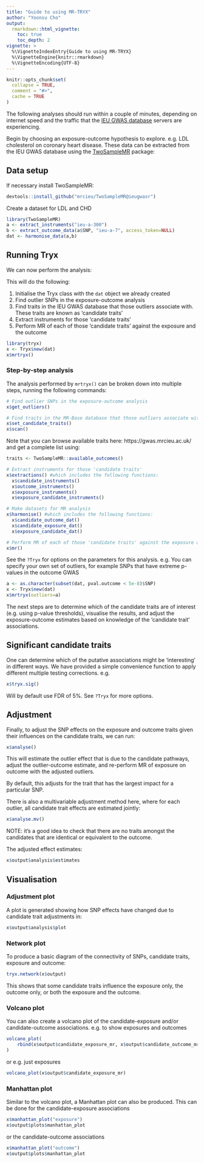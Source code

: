 ---
title: "Guide to using MR-TRYX"
author: "Yoonsu Cho"
output:
  rmarkdown::html_vignette:
    toc: true
    toc_depth: 2
vignette: >
  %\VignetteIndexEntry{Guide to using MR-TRYX}
  %\VignetteEngine{knitr::rmarkdown}
  %\VignetteEncoding{UTF-8}
---

```{r, include = FALSE}
knitr::opts_chunk$set(
  collapse = TRUE,
  comment = "#>",
  cache = TRUE
)
```

The following analyses should run within a couple of minutes, depending on internet speed and the traffic that the [IEU GWAS database](https://gwas.mrcieu.ac.uk/) servers are experiencing.

Begin by choosing an exposure-outcome hypothesis to explore. e.g. LDL cholesterol on coronary heart disease. These data can be extracted from the IEU GWAS database using the [TwoSampleMR](https://mrcieu.github.io/TwoSampleMR/) package:


## Data setup

If necessary install TwoSampleMR:

```r
devtools::install_github("mrcieu/TwoSampleMR@ieugwasr")
```

Create a dataset for LDL and CHD

```{r}
library(TwoSampleMR)
a <- extract_instruments("ieu-a-300")
b <- extract_outcome_data(a$SNP, "ieu-a-7", access_token=NULL)
dat <- harmonise_data(a,b)
```

## Running Tryx

We can now perform the analysis:

This will do the following:

1. Initialise the Tryx class with the `dat` object we already created
2. Find outlier SNPs in the exposure-outcome analysis
3. Find traits in the IEU GWAS database that those outliers associate with. These traits are known as 'candidate traits'
4. Extract instruments for those 'candidate traits'
5. Perform MR of each of those 'candidate traits' against the exposure and the outcome

```{r}
library(tryx)
x <- Tryx$new(dat)
x$mrtryx()
```



### Step-by-step analysis

The analysis performed by `mrtryx()` can be broken down into multiple steps, running the following commands:

```r
# Find outlier SNPs in the exposure-outcome analysis
x$get_outliers()

# Find traits in the MR-Base database that those outliers associate with. These traits are known as 'candidate traits'
x$set_candidate_traits()
x$scan()
```

Note that you can browse available traits here: https://gwas.mrcieu.ac.uk/ and get a complete list using:

```r
traits <- TwoSampleMR::available_outcomes()
```

```r
# Extract instruments for those 'candidate traits'
x$extractions() #which includes the following functions:
  x$candidate_instruments()
  x$outcome_instruments()
  x$exposure_instruments()
  x$exposure_candidate_instruments()

# Make datasets for MR analysis
x$harmonise() #which includes the following functions:
  x$candidate_outcome_dat()
  x$candidate_exposure_dat()
  x$exposure_candidate_dat()

# Perform MR of each of those 'candidate traits' against the exposure and the outcomes
x$mr()
```


See the `?Tryx` for options on the parameters for this analysis. e.g. You can specify your own set of outliers, for example SNPs that have extreme p-values in the outcome GWAS

```r
a <- as.character(subset(dat, pval.outcome < 5e-8)$SNP)
x <- Tryx$new(dat)
x$mrtryx(outliers=a)
```

The next steps are to determine which of the candidate traits are of interest (e.g. using p-value thresholds), visualise the results, and adjust the exposure-outcome estimates based on knowledge of the 'candidate trait' associations.


## Significant candidate traits

One can determine which of the putative associations might be 'interesting' in different ways. We have provided a simple convenience function to apply different multiple testing corrections. e.g.

```{r}
x$tryx.sig()
```

Will by default use FDR of 5%. See `?Tryx` for more options.



## Adjustment

Finally, to adjust the SNP effects on the exposure and outcome traits given their influences on the candidate traits, we can run:

```{r}
x$analyse()
```

This will estimate the outlier effect that is due to the candidate pathways, adjust the outlier-outcome estimate, and re-perform MR of exposure on outcome with the adjusted outliers.

By default, this adjusts for the trait that has the largest impact for a particular SNP. 

There is also a multivariable adjustment method here, where for each outlier, all candidate trait effects are estimated jointly:

```r
x$analyse.mv()
```

NOTE: it's a good idea to check that there are no traits amongst the candidates that are identical or equivalent to the outcome. 

The adjusted effect estimates:

```{r}
x$output$analysis$estimates
```



## Visualisation


### Adjustment plot

A plot is generated showing how SNP effects have changed due to candidate trait adjustments in:


```{r}
x$output$analysis$plot
```


### Network plot

To produce a basic diagram of the connectivity of SNPs, candidate traits, exposure and outcome:

```r
tryx.network(x$output)
```

This shows that some candidate traits influence the exposure only, the outcome only, or both the exposure and the outcome. 

### Volcano plot

You can also create a volcano plot of the candidate-exposure and/or candidate-outcome associations. e.g. to show exposures and outcomes

```{r}
volcano_plot(
    rbind(x$output$candidate_exposure_mr, x$output$candidate_outcome_mr)
)
```

or e.g. just exposures

```{r}
volcano_plot(x$output$candidate_exposure_mr)
```


### Manhattan plot

Similar to the volcano plot, a Manhattan plot can also be produced. This can be done for the candidate-exposure associations

```{r}
x$manhattan_plot("exposure")
x$output$plots$manhattan_plot
```

or the candidate-outcome associations

```{r}
x$manhattan_plot("outcome")
x$output$plots$manhattan_plot
```

